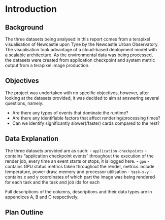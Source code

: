 # Introduction

## Background
The three datasets being analysed in this report comes from a terapixel visualisation of Newcastle upon Tyne by the Newcastle Urban Observatory. The visualisation took advantage of a cloud-based deployment model with a scalable architecture. As the environmental data was being processed, the datasets were created from application checkpoint and system metric output from a terapixel image production.

## Objectives
The project was undertaken with no specific objectives, however, after looking at the datasets provided, it was decided to aim at answering several questions, namely:

- Are there any types of events that dominate the runtime?
- Are there any identifiable factors that affect rendering/processing times?
- Can we identify significantly slower(/faster) cards compared to the rest?

## Data Explanation
The three datasets provided are as such:
- `application-checkpoints` - contains "application checkpoint events" throughout the execution of the render job, every time an event starts or stops, it is logged here.
- `gpu` - contains GPU status metrics taken throughout the render, metrics include temperature, power draw, memory and processor utilisation
- `task-x-y` - contains x and y coordinates of which part the image was being rendered for each task and the task and job ids for each

Full descriptions of the columns, descriptions and their data types are in appendices A, B and C respectively.

## Plan Outline









